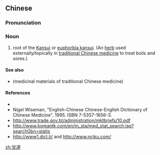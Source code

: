 ==Chinese==
{{zh-forms}}

===Pronunciation===
{{zh-pron
|m=gānsuì
|cat=n
}}

===Noun===
{{zh-noun}}

# root of the [[Kansui]] or [[w:List of Euphorbia species|euphorbia kansui]]. (An [[herb]] used externally/topically in [[traditional Chinese medicine]] to treat boils and sores.)

====See also====
* {{l|zh|药材}} (medicinal materials of traditional Chinese medicine)

====References====
* {{pedialite|甘遂|lang=zh}}
* Nigel Wiseman, "English-Chinese Chinese-English Dictionary of Chinese Medicine", 1995. ISBN 7-5357-1656-3.
* http://www.trade.gov.bt/administration/mktbriefs/10.pdf
* http://www.koreantk.com/en/m_sta/med_stat_search.jsp?searchGbn=statis
* http://www1.dict.li/ and http://www.nciku.com/

[[zh:甘遂]]